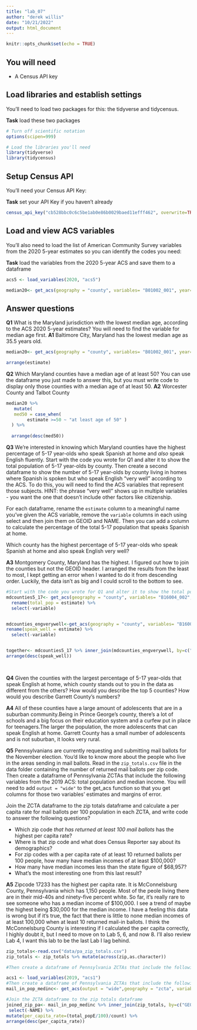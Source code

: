 ```yaml
---
title: "lab_07"
author: "derek willis"
date: "10/21/2022"
output: html_document
---
```


```r
knitr::opts_chunk$set(echo = TRUE)
```

## You will need

* A Census API key

## Load libraries and establish settings

You'll need to load two packages for this: the tidyverse and tidycensus.

**Task** load these two packages

```r
# Turn off scientific notation
options(scipen=999)

# Load the libraries you'll need
library(tidyverse)
library(tidycensus)
```

## Setup Census API

You'll need your Census API Key:

**Task** set your API Key if you haven't already

```r
census_api_key("cb528bbc0c6c5be1ab0e86b0029baed11efff462", overwrite=TRUE)
```

## Load and view ACS variables

You'll also need to load the list of American Community Survey variables from the 2020 5-year estimates so you can identify the codes you need:

**Task** load the variables from the 2020 5-year ACS and save them to a dataframe

```r
acs5 <- load_variables(2020, "acs5") 

median20<- get_acs(geography = "county", variables= "B01002_001", year= 2020, state= 'MD')
```

## Answer questions

**Q1** What is the Maryland jurisdiction with the lowest median age, according to the ACS 2020 5-year estimates? You will need to find the variable for median age first.
**A1**
Baltimore City, Maryland has the lowest median age as 35.5 years old. 
```r
median20<- get_acs(geography = "county", variables= "B01002_001", year= 2020, state= 'MD') %>% 

arrange(estimate)

```

**Q2** Which Maryland counties have a median age of at least 50? You can use the dataframe you just made to answer this, but you must write code to display only those counties with a median age of at least 50.
**A2** 
Worcester County and Talbot County
```r
median20 %>%  
   mutate(
   med50 = case_when(
        estimate >=50 ~ "at least age of 50" )
  ) %>% 
  
  arrange(desc(med50))


```

**Q3** We're interested in knowing which Maryland counties have the highest percentage of 5-17 year-olds who speak Spanish at home and *also* speak English fluently. Start with the code you wrote for Q1 and alter it to show the total population of 5-17 year-olds by county. Then create a second dataframe to show the number of 5-17 year-olds by county living in homes where Spanish is spoken but who speak English "very well" according to the ACS. To do this, you will need to find the ACS variables that represent those subjects. HINT: the phrase "very well" shows up in multiple variables - you want the one that doesn't include other factors like citizenship. 

For each dataframe, rename the `estimate` column to a meaningful name you've given the ACS variable, remove the `variable` columns in each using select and then join them on GEOID and NAME. Then you can add a column to calculate the percentage of the total 5-17 population that speaks Spanish at home.

Which county has the highest percentage of 5-17 year-olds who speak Spanish at home and also speak English very well?

**A3**  Montgomery County, Maryland has the highest. I figured out how to join the counties but not the GEOID header. I arranged the results from the least to most, I kept getting an error when I wanted to do it from descending order. Luckily, the data isn't as big and I could scroll to the bottom to see.

```r
#Start with the code you wrote for Q1 and alter it to show the total population of 5-17 year-olds by county
mdcounties5_17<- get_acs(geography = "county", variables= "B16004_002", year= 2020, state= 'MD')  %>% 
  rename(total_pop = estimate) %>% 
  select(-variable) 


mdcounties_engverywell<-get_acs(geography = "county", variables= "B16004_005", year= 2020, state= 'MD') %>% 
rename(speak_well = estimate) %>% 
  select(-variable)



```

```r
together<- mdcounties5_17 %>% inner_join(mdcounties_engverywell, by=c("GEOID"="GEOID", "NAME"="NAME")) %>% 
arrange(desc(speak_well))

        

```  

**Q4** Given the counties with the largest percentage of 5-17 year-olds that speak English at home, which county stands out to you in the data as different from the others? How would you describe the top 5 counties? How would you describe Garrett County's numbers?

**A4** 
All of these counties have a large amount of adolescents that are in a suburban community.Being in Prince George's county, there's a lot of schools and a big focus on their education system and a curfew put in place for teenagers.The larger the population, the more adolescents that can speak English at home. Garrett County has a small number of adolescents and is not suburban, it looks very rural. 

**Q5** Pennsylvanians are currently requesting and submitting mail ballots for the November election. You'd like to know more about the people who live in the areas sending in mail ballots. Read in the `zip_totals.csv` file in the data folder containing the number of returned mail ballots per zip code. Then create a dataframe of Pennsylvania ZCTAs that include the following variables from the 2019 ACS: total population and median income. You will need to add `output = "wide"` to the get_acs function so that you get columns for those two variables' estimates and margins of error.

Join the ZCTA dataframe to the zip totals dataframe and calculate a per capita rate for mail ballots per 100 population in each ZCTA, and write code to answer the following questions?

* Which zip code *that has returned at least 100 mail ballots* has the highest per capita rate? 
* Where is that zip code and what does Census Reporter say about its demographics? 
* For zip codes with a per capita rate of at least 10 returned ballots per 100 people, how many have median incomes of at least $100,000? 
* How many have median incomes less than the state figure of $68,957?
* What's the most interesting one from this last result?

**A5**
Zipcode 17233 has the highest per capita rate. It is McConnelsburg County, Pennsylvania which has 1,150 people. Most of the peole living there are in their mid-40s and ninety-five percent white. So far, it's really rare to see someone who has a median income of $100,000. I see a trend of maybe the highest being $30,000 for the median income. I have a feeling this data is wrong but if it's true, the fact that there is little to none median incomes of at least 100,000 when at least 10 returned mail-in ballots. I think the McConnelsburg County is interesting if I calculated the per capita correctly, I highly doubt it, but I need to move on to Lab 5, 6, and now 8. I'll also review Lab 4, I want this lab to be the last Lab I lag behind. 

```r
zip_totals<-read.csv("data/pa_zip_totals.csv")
zip_totals <- zip_totals %>% mutate(across(zip,as.character))

#Then create a dataframe of Pennsylvania ZCTAs that include the following variables from the 2019 ACS: total population and median income.

acs1 <- load_variables(2019, "acs1") 
#Then create a dataframe of Pennsylvania ZCTAs that include the following variables from the 2019 ACS: total population and median income
mail_in_pop_medinc<- get_acs(output = "wide",geography = "zcta", variables= c(median_income="B07011_001", total_pop="B01003_001"), year= 2019, state= 'PA')

#Join the ZCTA dataframe to the zip totals dataframe 
joined_zip_pa<- mail_in_pop_medinc %>% inner_join(zip_totals, by=c("GEOID"="zip")) %>% 
 select(-NAME) %>% 
mutate(per_capita_rate=(total_popE/100)/count) %>% 
arrange(desc(per_capita_rate))
```
```r
  
```